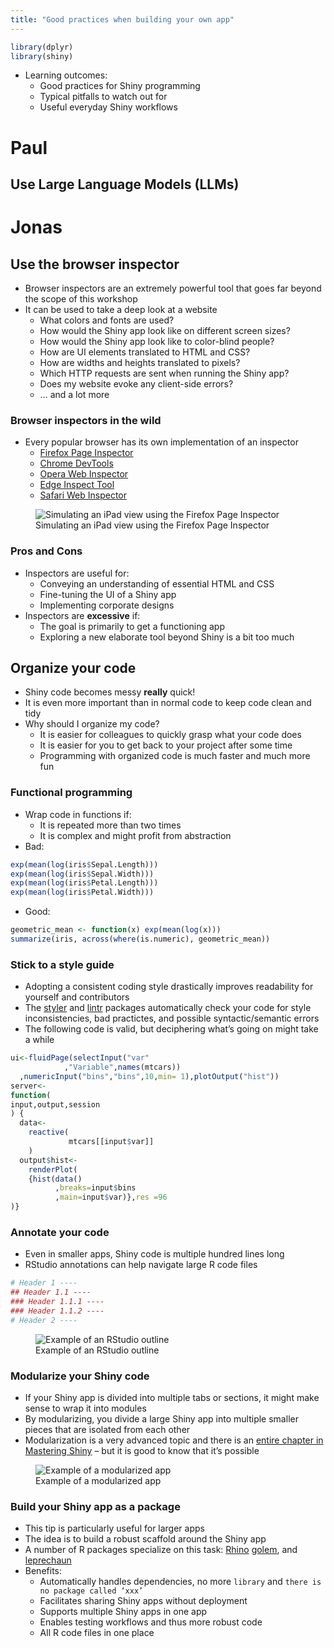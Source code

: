 ```yaml
---
title: "Good practices when building your own app"
---
```


```r
library(dplyr)
library(shiny)
```


- Learning outcomes:
  - Good practices for Shiny programming
  - Typical pitfalls to watch out for
  - Useful everyday Shiny workflows
  
  
  
# Paul

## Use Large Language Models (LLMs)




# Jonas

## Use the browser inspector

- Browser inspectors are an extremely powerful tool that goes far beyond the scope of this workshop
- It can be used to take a deep look at a website
  - What colors and fonts are used?
  - How would the Shiny app look like on different screen sizes?
  - How would the Shiny app look like to color-blind people?
  - How are UI elements translated to HTML and CSS?
  - How are widths and heights translated to pixels?
  - Which HTTP requests are sent when running the Shiny app?
  - Does my website evoke any client-side errors?
  - ... and a lot more

### Browser inspectors in the wild

- Every popular browser has its own implementation of an inspector
  - [Firefox Page Inspector](https://firefox-source-docs.mozilla.org/devtools-user/page_inspector/)
  - [Chrome DevTools](https://developer.chrome.com/docs/devtools)
  - [Opera Web Inspector](https://dev.opera.com/extensions/testing/)
  - [Edge Inspect Tool](https://learn.microsoft.com/en-en/microsoft-edge/devtools-guide-chromium/css/inspect)
  - [Safari Web Inspector](https://developer.apple.com/documentation/safari-developer-tools/web-inspector)

![Simulating an iPad view using the Firefox Page Inspector](resources/firefox-inspect.png)
  

### Pros and Cons  

- Inspectors are useful for:
  - Conveying an understanding of essential HTML and CSS
  - Fine-tuning the UI of a Shiny app
  - Implementing corporate designs
- Inspectors are **excessive** if:
  - The goal is primarily to get a functioning app
  - Exploring a new elaborate tool beyond Shiny is a bit too much


## Organize your code

- Shiny code becomes messy **really** quick!
- It is even more important than in normal code to keep code clean and tidy
- Why should I organize my code?
  - It is easier for colleagues to quickly grasp what your code does
  - It is easier for you to get back to your project after some time
  - Programming with organized code is much faster and much more fun


### Functional programming
- Wrap code in functions if:
  - It is repeated more than two times
  - It is complex and might profit from abstraction
- Bad:
```r
exp(mean(log(iris$Sepal.Length)))
exp(mean(log(iris$Sepal.Width)))
exp(mean(log(iris$Petal.Length)))
exp(mean(log(iris$Petal.Width)))
```
- Good:
```r
geometric_mean <- function(x) exp(mean(log(x)))
summarize(iris, across(where(is.numeric), geometric_mean))
```
  
### Stick to a style guide
- Adopting a consistent coding style drastically improves readability for yourself and contributors
- The [styler](https://styler.r-lib.org/) and [lintr](https://lintr.r-lib.org/) packages automatically check your code for style inconsistencies, bad practictes, and possible syntactic/semantic errors
- The following code is valid, but deciphering what's going on might take a while
  
```r
ui<-fluidPage(selectInput("var"
            ,"Variable",names(mtcars))
  ,numericInput("bins","bins",10,min= 1),plotOutput("hist"))
server<-
function(
input,output,session
) {
  data<-
    reactive(
             mtcars[[input$var]]
    )
  output$hist<-
    renderPlot(
    {hist(data()
          ,breaks=input$bins
          ,main=input$var)},res =96
)}
```

  
### Annotate your code

- Even in smaller apps, Shiny code is multiple hundred lines long
- RStudio annotations can help navigate large R code files

```r
# Header 1 ----
## Header 1.1 ----
### Header 1.1.1 ----
### Header 1.1.2 ----
# Header 2 ----
```
  
  ![Example of an RStudio outline](resources/rstudio_toc.png)
  
### Modularize your Shiny code
- If your Shiny app is divided into multiple tabs or sections, it might make sense to wrap it into modules
- By modularizing, you divide a large Shiny app into multiple smaller pieces that are isolated from each other
- Modularization is a very advanced topic and there is an [entire chapter in Mastering Shiny](https://mastering-shiny.org/scaling-modules.html) -- but it is good to know that it's possible
  
![Example of a modularized app](https://d33wubrfki0l68.cloudfront.net/3d9a229fec717ef7bfda8e17a9c9d4fdc66b8b08/953f7/diagrams/scaling-modules/after.png)
  
### Build your Shiny app as a package
- This tip is particularly useful for larger apps
- The idea is to build a robust scaffold around the Shiny app
- A number of R packages specialize on this task: [Rhino](https://appsilon.github.io/rhino/) [golem](https://thinkr-open.github.io/golem/), and [leprechaun](https://leprechaun.opifex.org/)
- Benefits:
  - Automatically handles dependencies, no more `library` and `there is no package called ‘xxx’`
  - Facilitates sharing Shiny apps without deployment
  - Supports multiple Shiny apps in one app
  - Enables testing workflows and thus more robust code
  - All R code files in one place

